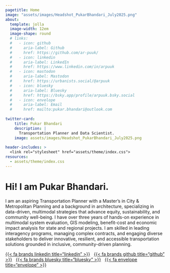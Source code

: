```yaml
---
pagetitle: Home
image: "assets/images/Headshot_PukarBhandari_July2025.png"
about:
  template: jolla
  image-width: 12em
  image-shape: round
  # links:
  #   - icon: github
  #     aria-label: Github
  #     href: https://github.com/ar-puuk/
  #   - icon: linkedin
  #     aria-label: LinkedIn
  #     href: https://www.linkedin.com/in/arpuuk
  #   - icon: mastodon
  #     aria-label: Mastodon
  #     href: https://urbanists.social/@arpuuk
  #   - icon: bluesky
  #     aria-label: Bluesky
  #     href: https://bsky.app/profile/arpuuk.bsky.social
  #   - icon: envelope
  #     aria-label: Email
  #     href: mailto:pukar.bhandari@outlook.com
  
twitter-card:
    title: Pukar Bhandari
    description: |
      Transportation Planner and Data Scientist.
    image: assets/images/Headshot_PukarBhandari_July2025.png
    
header-includes: >
  <link rel="stylesheet" href="assets/theme/index.css">
resources:
  - assets/theme/index.css
---
```


::: {#bio}

# Hi! I am <span class="name-highlight">Pukar Bhandari</span>.

I am an aspiring Transportation Planner with a Master’s in City & Metropolitan Planning and a background in architecture, specializing in data-driven, multimodal strategies that advance equity, sustainability, and community well-being. I have over three years of hands-on experience in multimodal system evaluation, GIS modeling, benefit-cost and economic impact analysis for state and regional projects. I am skilled in leading interagency programs, managing complex contracts, and engaging diverse stakeholders to deliver innovative, resilient, and accessible transportation solutions grounded in inclusive, community-driven planning.

<!-- [Learn more about me &rarr;](/about.html) -->

::: {#landing-icons}
[{{< fa brands linkedin title="linkedin" >}}](https://www.linkedin.com/in/arpuuk/){target="_blank"} &nbsp; [{{< fa brands github title="github" >}}](https://github.com/ar-puuk){target="_blank"} &nbsp; [{{< fa brands bluesky title="bluesky" >}}](https://bsky.app/profile/arpuuk.bsky.social){target="_blank"} &nbsp; [{{< fa envelope title="envelope" >}}](mailto:pukar.bhandari@outlook.com)
:::
:::
